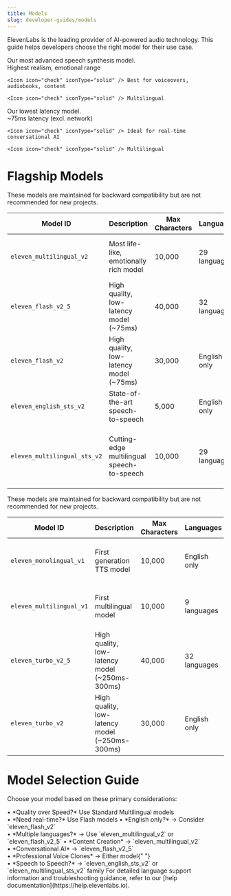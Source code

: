 ```yaml
---
title: Models
slug: developer-guides/models
---
```


ElevenLabs is the leading provider of AI-powered audio technology. This guide helps developers choose the right model for their use case.

<CardGroup cols={2}>
  <Card title="Eleven Multilingual v2">
    Our most advanced speech synthesis model.
    <br />
    <Icon icon="check" iconType="solid" /> Highest realism, emotional range

    <Icon icon="check" iconType="solid" /> Best for voiceovers, audiobooks, content

    <Icon icon="check" iconType="solid" /> Multilingual

  </Card>
  <Card title="Eleven v2.5 Flash">
  Our lowest latency model.
   <br />
    <Icon icon="check" iconType="solid" /> ~75ms latency (excl. network)

    <Icon icon="check" iconType="solid" /> Ideal for real-time conversational AI

    <Icon icon="check" iconType="solid" /> Multilingual

</Card>
</CardGroup>

# Flagship Models

<Success>

These models are maintained for backward compatibility but are not recommended for new projects.

</Success>

| Model ID                     | Description                                | Max Characters | Languages    | Best For                                                    |
| ---------------------------- | ------------------------------------------ | -------------- | ------------ | ----------------------------------------------------------- |
| `eleven_multilingual_v2`     | Most life-like, emotionally rich model     | 10,000         | 29 languages | Voice overs, audiobooks, content creation                   |
| `eleven_flash_v2_5`          | High quality, low-latency model (~75ms)    | 40,000         | 32 languages | Developer use cases requiring speed and multiple languages  |
| `eleven_flash_v2`            | High quality, low-latency model (~75ms)    | 30,000         | English only | Developer use cases requiring speed (English only)          |
| `eleven_english_sts_v2`      | State-of-the-art speech-to-speech          | 5,000          | English only | Maximum control over content and prosody                    |
| `eleven_multilingual_sts_v2` | Cutting-edge multilingual speech-to-speech | 10,000         | 29 languages | Advanced multilingual speech synthesis with prosody control |

<Accordion title="Older Models">

<Warning>

These models are maintained for backward compatibility but are not recommended for new projects.

</Warning>

| Model ID                 | Description                                    | Max Characters | Languages    | Best For                                  |
| ------------------------ | ---------------------------------------------- | -------------- | ------------ | ----------------------------------------- |
| `eleven_monolingual_v1`  | First generation TTS model                     | 10,000         | English only | Legacy model (outclassed by v2 models)    |
| `eleven_multilingual_v1` | First multilingual model                       | 10,000         | 9 languages  | Legacy model (outclassed by v2 models)    |
| `eleven_turbo_v2_5`      | High quality, low-latency model (~250ms-300ms) | 40,000         | 32 languages | Legacy model (outclassed by Flash models) |
| `eleven_turbo_v2`        | High quality, low-latency model (~250ms-300ms) | 30,000         | English only | Legacy model (outclassed by Flash models) |

</Accordion>

# Model Selection Guide

Choose your model based on these primary considerations:

<Steps>
  <Step title="Latency Requirements">
    • *Quality over Speed?* Use Standard Multilingual models <br /> • *Need
    real-time?* Use Flash models
  </Step>
  <Step title="Language Support">
    • *English only?* → Consider `eleven_flash_v2` <br /> • *Multiple
    languages?* → Use `eleven_multilingual_v2` or `eleven_flash_v2_5`
  </Step>
  <Step title="Use Case">
    • *Content Creation* → `eleven_multilingual_v2` <br /> • *Conversational AI*
    → `eleven_flash_v2_5` <br /> • *Professional Voice Clones* → Either model{" "}
    <br /> • *Speech to Speech?* → `eleven_english_sts_v2` or
    `eleven_multilingual_sts_v2` family
  </Step>
</Steps>

<Note>
  For detailed language support information and troubleshooting guidance, refer
  to our [help documentation](https://help.elevenlabs.io).
</Note>
